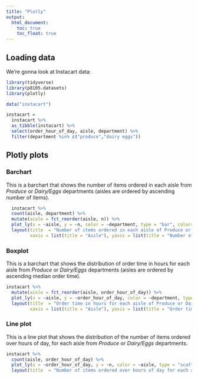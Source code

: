 ```yaml
---
title: "Plotly"
output:
  html_document:
    toc: true
    toc_float: true
---
```


## Loading data
We're gonna look at Instacart data:

```r
library(tidyverse)
library(p8105.datasets)
library(plotly)
```

```r
data("instacart")

instacart = 
  instacart %>% 
  as_tibble(instacart) %>% 
  select(order_hour_of_day, aisle, department) %>% 
  filter(department %in% c("produce","dairy eggs"))
```


## Plotly plots
### Barchart
This is a barchart that shows the number of items ordered in each aisle from _Produce_ or _Dairy/Eggs_ departments (aisles are ordered by ascending number of items).
```r
  instacart %>% 
  count(aisle, department) %>% 
  mutate(aisle = fct_reorder(aisle, n)) %>% 
  plot_ly(x = ~aisle, y = ~n, color = ~department, type = "bar", colors = "viridis") %>% 
  layout(title  = "Number of items ordered in each aisle of Produce or Dairy/Eggs", 
         xaxis = list(title = "Aisle"), yaxis = list(title = "Number of items ordered"))
```

### Boxplot
This is a barchart that shows the distribution of order time in hours for each aisle from _Produce_ or _Dairy/Eggs_ departments (aisles are ordered by ascending median order time).
```r
instacart %>% 
  mutate(aisle = fct_reorder(aisle, order_hour_of_day)) %>% 
  plot_ly(x = ~aisle, y = ~order_hour_of_day, color = ~department, type = "box", colors = "viridis") %>% 
  layout(title  = "Order time in hours for each aisle of Produce or Dairy/Eggs", 
         xaxis = list(title = "Aisle"), yaxis = list(title = "Order time in hours"))
```

### Line plot
This is a line plot that shows the distribution of the number of items ordered over hours of day, for each aisle from _Produce_ or _Dairy/Eggs_ departments.
```r
instacart %>% 
  count(aisle, order_hour_of_day) %>% 
  plot_ly(x = ~order_hour_of_day, y = ~n, color = ~aisle, type = "scatter", mode = "line", colors = "viridis") %>% 
  layout(title  = "Number of items ordered over hours of day for each aisle", xaxis = list(title = "Order time in hours"), yaxis = list(title = "Number of items ordered"))
```

